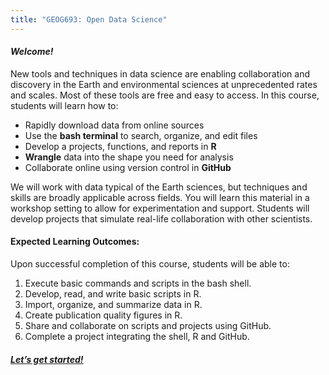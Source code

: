 ```yaml
---
title: "GEOG693: Open Data Science"
---
```

    
#### _Welcome!_

New tools and techniques in data science are enabling collaboration and discovery in the Earth and environmental sciences at unprecedented rates and scales. Most of these tools are free and easy to access. In this course, students will learn how to:  

* Rapidly download data from online sources  
*	Use the __bash terminal__ to search, organize, and edit files  
*	Develop a projects, functions, and reports in __R__   
* __Wrangle__ data into the shape you need for analysis  
*	Collaborate online using version control in __GitHub__  

We will work with data typical of the Earth sciences, but techniques and skills are broadly applicable across fields.  You will learn this material in a workshop setting to allow for experimentation and support.  Students will develop projects that simulate real-life collaboration with other scientists.

#### Expected Learning Outcomes:   
Upon successful completion of this course, students will be able to:  

1.	Execute basic commands and scripts in the bash shell.  
2.  Develop, read, and write basic scripts in R.  
3.	Import, organize, and summarize data in R.
4.	Create publication quality figures in R.
5.	Share and collaborate on scripts and projects using GitHub.
6.	Complete a project integrating the shell, R and GitHub.

#### [_Let's get started!_](./CourseOutline.html)

